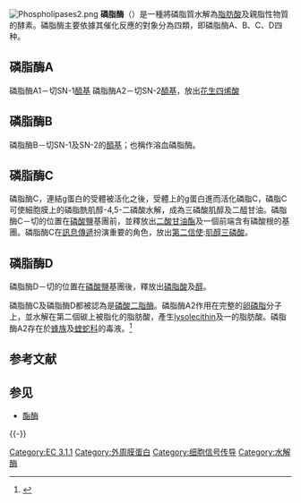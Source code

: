 [[Image:Phospholipases2.png|thumb]]
'''磷脂酶'''（{{lang-en|Phospholipase}}）是一種將磷脂質水解為[[脂肪酸|脂肪酸]]及親脂性物質的酵素。磷脂酶主要依據其催化反應的對象分為四類，即磷脂酶A、B、C、D四种。

==磷脂酶A==
磷脂酶A1－切SN-1[[醯基|醯基]]
磷脂酶A2－切SN-2[[醯基|醯基]]，放出[[花生四烯酸|花生四烯酸]]

==磷脂酶B==
磷脂酶B－切SN-1及SN-2的[[醯基|醯基]]；也稱作溶血磷脂酶。

==磷脂酶C==
磷脂酶C，連結g蛋白的受體被活化之後，受體上的g蛋白進而活化磷脂C，磷脂C可使細胞膜上的磷脂酰肌醇-4,5-二磷酸水解，成為三磷酸肌醇及二醯甘油。磷脂酶C－切的位置在[[磷酸鹽|磷酸鹽]]基團前，並釋放出[[二酸甘油酯|二酸甘油酯]]及一個前端含有磷酸根的基團。磷脂酶C在[[訊息傳遞|訊息傳遞]]扮演重要的角色，放出[[第二信使|第二信使]]:[[肌醇三磷酸|肌醇三磷酸]]。

==磷脂酶D==
磷脂酶D－切的位置在[[磷酸鹽|磷酸鹽]]基團後，釋放出[[磷脂酸|磷脂酸]]及[[醇|醇]]。

磷脂酶C及磷脂酶D都被認為是[[磷酸二脂酶|磷酸二脂酶]]。磷脂酶A2作用在完整的[[卵磷脂|卵磷脂]]分子上，並水解在第二個碳上被脂化的脂肪酸，產生[[lysolecithin|lysolecithin]]及一的脂肪酸。磷脂酶A2存在於[[蜂族|蜂族]]及[[蝰蛇科|蝰蛇科]]的毒液。<ref>{{Cite web |url=https://en.wikipedia.org/wiki/Phospholipase |title=存档副本 |accessdate=2014-01-18 |archive-date=2013-05-27 |archive-url=https://web.archive.org/web/20130527231513/http://en.wikipedia.org/wiki/Phospholipase |dead-url=no }}</ref>

== 参考文献 ==
{{Reflist}}

== 参见 ==
{{Portal|分子与细胞生物学|化学}}
* [[酯酶|酯酶]]

{{-}}
{{酯酶类}}
{{Lipid signaling}}

[[Category:EC_3.1.1|Category:EC 3.1.1]]
[[Category:外周膜蛋白|Category:外周膜蛋白]]
[[Category:细胞信号传导|Category:细胞信号传导]]
[[Category:水解酶|Category:水解酶]]